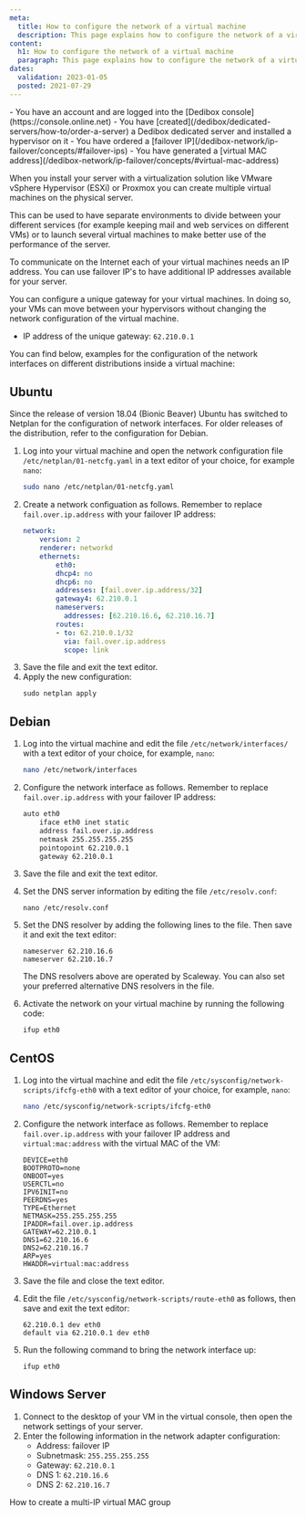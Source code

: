 ```yaml
---
meta:
  title: How to configure the network of a virtual machine
  description: This page explains how to configure the network of a virtual machine.
content:
  h1: How to configure the network of a virtual machine
  paragraph: This page explains how to configure the network of a virtual machine.
dates:
  validation: 2023-01-05
  posted: 2021-07-29
---
```


<Message type="requirement">
  - You have an account and are logged into the [Dedibox console](https://console.online.net)
  - You have [created](/dedibox/dedicated-servers/how-to/order-a-server) a Dedibox dedicated server and installed a hypervisor on it
  - You have ordered a [failover IP](/dedibox-network/ip-failover/concepts/#failover-ips)
  - You have generated a [virtual MAC address](/dedibox-network/ip-failover/concepts/#virtual-mac-address)
</Message>

When you install your server with a virtualization solution like VMware vSphere Hypervisor (ESXi) or Proxmox you can create multiple virtual machines on the physical server.

This can be used to have separate environments to divide between your different services (for example keeping mail and web services on different VMs) or to launch several virtual machines to make better use of the performance of the server.

To communicate on the Internet each of your virtual machines needs an IP address. You can use failover IP's to have additional IP addresses available for your server.

<Message type="tip">
  You can configure a unique gateway for your virtual machines. In doing so, your VMs can move between your hypervisors without changing the network configuration of the virtual machine.

  * IP address of the unique gateway: `62.210.0.1` 
</Message>


You can find below, examples for the configuration of the network interfaces on different distributions inside a virtual machine:


## Ubuntu 

Since the release of version 18.04 (Bionic Beaver) Ubuntu has switched to Netplan for the configuration of network interfaces. For older releases of the distribution, refer to the configuration for Debian. 

1. Log into your virtual machine and open the network configuration file `/etc/netplan/01-netcfg.yaml` in a text editor of your choice, for example `nano`:
    ```sh 
    sudo nano /etc/netplan/01-netcfg.yaml 
    ```
2. Create a network configuation as follows. Remember to replace `fail.over.ip.address` with your failover IP address: 
    ```yaml 
    network:
        version: 2
        renderer: networkd
        ethernets:
            eth0:
            dhcp4: no
            dhcp6: no
            addresses: [fail.over.ip.address/32]
            gateway4: 62.210.0.1
            nameservers:
              addresses: [62.210.16.6, 62.210.16.7]
            routes:
            - to: 62.210.0.1/32
              via: fail.over.ip.address
              scope: link
    ```
3. Save the file and exit the text editor. 
4. Apply the new configuration: 
    ```
    sudo netplan apply
    ```

## Debian

1. Log into the virtual machine and edit the file `/etc/network/interfaces/` with a text editor of your choice, for example, `nano`:
    ```sh 
    nano /etc/network/interfaces
    ```
2. Configure the network interface as follows. Remember to replace `fail.over.ip.address` with your failover IP address: 
    ```sh 
    auto eth0
        iface eth0 inet static
        address fail.over.ip.address
        netmask 255.255.255.255
        pointopoint 62.210.0.1
        gateway 62.210.0.1
    ```
3. Save the file and exit the text editor. 
4. Set the DNS server information by editing the file `/etc/resolv.conf`:
    ```
    nano /etc/resolv.conf
    ```
5. Set the DNS resolver by adding the following lines to the file. Then save it and exit the text editor: 
    ```
    nameserver 62.210.16.6
    nameserver 62.210.16.7
    ```

    <Message typ="tip">
      The DNS resolvers above are operated by Scaleway. You can also set your preferred alternative DNS resolvers in the file. 
    </Message>
6. Activate the network on your virtual machine by running the following code: 
    ```
    ifup eth0
    ```

## CentOS

1. Log into the virtual machine and edit the file `/etc/sysconfig/network-scripts/ifcfg-eth0` with a text editor of your choice, for example, `nano`:

    ```sh 
    nano /etc/sysconfig/network-scripts/ifcfg-eth0
    ```
2. Configure the network interface as follows. Remember to replace `fail.over.ip.address` with your failover IP address and `virtual:mac:address` with the virtual MAC of the VM: 
    ```
    DEVICE=eth0
    BOOTPROTO=none
    ONBOOT=yes
    USERCTL=no
    IPV6INIT=no
    PEERDNS=yes
    TYPE=Ethernet
    NETMASK=255.255.255.255
    IPADDR=fail.over.ip.address
    GATEWAY=62.210.0.1
    DNS1=62.210.16.6
    DNS2=62.210.16.7
    ARP=yes
    HWADDR=virtual:mac:address
    ```
3. Save the file and close the text editor. 
4. Edit the file `/etc/sysconfig/network-scripts/route-eth0` as follows, then save and exit the text editor: 
    ```
    62.210.0.1 dev eth0
    default via 62.210.0.1 dev eth0
    ```
5. Run the following command to bring the network interface up:
    ```
    ifup eth0
    ```

## Windows Server

1. Connect to the desktop of your VM in the virtual console, then open the network settings of your server.
2. Enter the following information in the network adapter configuration:
    * Address: failover IP
    * Subnetmask: `255.255.255.255`
    * Gateway: `62.210.0.1`
    * DNS 1: `62.210.16.6`
    * DNS 2: `62.210.16.7`

 <Navigation title="See Also">
  <PreviousButton to="/dedibox-network/ip-failover/how-to/configure-multiip-virtualmac">How to create a multi-IP virtual MAC group</PreviousButton>
</Navigation>
